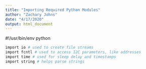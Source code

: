 ```yaml
---
title: "Importing Required Python Modules"
author: "Zachary Johns"
date: "4/17/2020"
output: html_document
---
```


#!/usr/bin/env python

```r
import io # used to create file streams
import fcntl # used to access I2C parameters, like addresses
import time # used for sleep delay and timestamps
import string # helps parse strings
```
